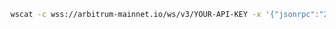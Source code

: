 
<Tabs>
  <TabItem value="WSS">

```bash
wscat -c wss://arbitrum-mainnet.io/ws/v3/YOUR-API-KEY -x '{"jsonrpc":"2.0", "id": 1, "method": "eth_unsubscribe", "params": ["0x9cef478923ff08bf67fde6c64013158d"]}'
```

  </TabItem>
  
</Tabs>
